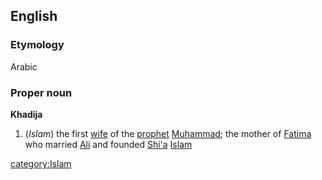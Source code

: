 ==English==
===Etymology===
Arabic
===Proper noun===
{{wikipedia}}
'''Khadija'''
#(''Islam'') the first [[wife]] of the [[prophet]] [[Muhammad]]; the mother of [[Fatima]] who married [[Ali]] and founded [[Shi'a]] [[Islam]]
[[category:Islam]]